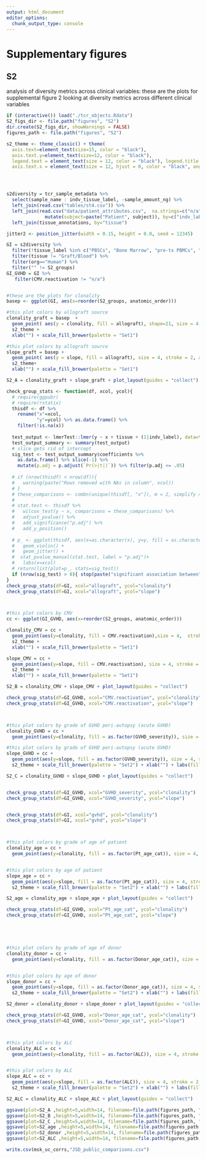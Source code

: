 ```yaml
---
output: html_document
editor_options: 
  chunk_output_type: console
---
```


# Supplementary figures
## S2

analysis of diversity metrics across clinical variables: these are the plots for supplemental figure 2 looking at diversity metrics across different clinical variables

```R
if (interactive()) load("./tcr_objects.Rdata")
S2_figs_dir <- file.path("figures", "S2")
dir.create(S2_figs_dir, showWarnings = FALSE)
figures_path <- file.path("figures", "S2")

s2_theme <- theme_classic() + theme(
  axis.text=element_text(size=15, color = "black"),
  axis.text.y=element_text(size=12, color = "black"),
  legend.text = element_text(size = 12, color = "black"), legend.title = element_text(size = 15, color = "black"), axis.title = element_text(size = 15, color = "black", face = "bold"),
  axis.text.x = element_text(size = 12, hjust = 0, color = "black", angle = -30))




s2diversity = tcr_sample_metadata %>% 
  select(sample_name : indv_tissue_label, -sample_amount_ng) %>% 
  left_join(read.csv("tables/st4.csv")) %>%
  left_join(read.csv("data/patient_attributes.csv",  na.strings=c("n/a")) %>%
              mutate(subject=paste("Patient", subject)), by=c("indv_label" = "subject")) %>%
  left_join(tissue_annotations, by="tissue")

jitter2 <- position_jitter(width = 0.15, height = 0.0, seed = 12345)

GI = s2diversity %>%
  filter(!tissue_label %in% c("PBSCs", "Bone Marrow", "pre-tx PBMCs", "Heart", "Kidney", "mLN")) %>%
  filter(tissue != "Graft/Blood") %>% 
  filter(org=="Human") %>% 
  filter("" != S2_groups)
GI_GVHD = GI %>%
   filter(CMV.reactivation != "n/a")


#these are the plots for clonality
basep <- ggplot(GI, aes(x=reorder(S2_groups, anatomic_order)))

#this plot colors by allograft source
clonality_graft = basep  +
  geom_point( aes(y = clonality, fill = allograft), shape=21, size = 4, stroke = 2, alpha = .8, position = jitter2) +
  s2_theme +
  xlab("") + scale_fill_brewer(palette = "Set1")

#this plot colors by allograft source
slope_graft = basep + 
  geom_point( aes(y = slope, fill = allograft), size = 4, stroke = 2, alpha = .8, position = jitter2, shape=21) +
  s2_theme+
  xlab("") + scale_fill_brewer(palette = "Set1")

S2_A = clonality_graft + slope_graft + plot_layout(guides = "collect")

check_group_stats <- function(df, xcol, ycol){
  # require(ggpubr)
  # require(rstatix)
  thisdf <- df %>%
    rename("x"=xcol,
           "y"=ycol) %>% as.data.frame() %>% 
    filter(!is.na(x)) 
  
  test_output <- lmerTest::lmer(y ~ x + tissue + (1|indv_label), data=thisdf)
  test_output_summary <- summary(test_output)
  # slice gets rid of intercept
  sig_test <- test_output_summary$coefficients %>% 
    as.data.frame() %>% slice(-1) %>% 
    mutate(p.adj = p.adjust(`Pr(>|t|)`)) %>% filter(p.adj <= .05)
  
  # if (nrow(thisdf) < nrow(df)){
  #   warning(paste("Rows removed with NAs in column", xcol))
  # }
  # these_comparisons <- combn(unique(thisdf[, "x"]), m = 2, simplify = FALSE)
  # 
  # stat.test <- thisdf %>%
  #   wilcox_test(y ~ x, comparisons = these_comparisons) %>%
  #   adjust_pvalue() %>%
  #   add_significance("p.adj") %>% 
  #   add_y_position()
  
  # p_ <- ggplot(thisdf, aes(x=as.character(x), y=y, fill = as.character(x))) +
  #   geom_violin() + 
  #   geom_jitter() +
  #  stat_pvalue_manual(stat.test, label = "p.adj")+
  #   labs(x=xcol)
  # return(list(plot=p_, stats=sig_test))
  if (nrow(sig_test) > 0){ stop(paste("significant association between", xcol, "and", ycol, "found!"))}
}
check_group_stats(df=GI, xcol="allograft", ycol="clonality")
check_group_stats(df=GI, xcol="allograft", ycol="slope")



#this plot colors by CMV
cc <- ggplot(GI_GVHD, aes(x=reorder(S2_groups, anatomic_order)))

clonality_CMV = cc + 
  geom_point(aes(y=clonality, fill = CMV.reactivation),size = 4,  stroke = 2, alpha = .8, position = jitter2, shape=21) +
  s2_theme +
  xlab("") + scale_fill_brewer(palette = "Set1")

slope_CMV = cc + 
  geom_point(aes(y=slope, fill = CMV.reactivation), size = 4, stroke = 2, alpha = .8, position = jitter2, shape=21) +
  s2_theme +
  xlab("") + scale_fill_brewer(palette = "Set1")

S2_B = clonality_CMV + slope_CMV + plot_layout(guides = "collect")

check_group_stats(df=GI_GVHD, xcol="CMV.reactivation", ycol="clonality")
check_group_stats(df=GI_GVHD, xcol="CMV.reactivation", ycol="slope")



#this plot colors by grade of GVHD peri-autopsy (acute GVHD)
clonality_GVHD = cc + 
  geom_point(aes(y=clonality, fill = as.factor(GVHD_severity)), size = 4, stroke = 2, alpha = .8, position = jitter2, shape=21) + s2_theme + labs(fill="GVHD \nseverity") + xlab("") + scale_fill_brewer(palette = "Set2")

#this plot colors by grade of GVHD peri-autopsy (acute GVHD)
slope_GVHD = cc + 
  geom_point(aes(y=slope, fill = as.factor(GVHD_severity)), size = 4, stroke = 2, alpha = .8, position = jitter2, shape=21) +
  s2_theme + scale_fill_brewer(palette = "Set2") + xlab("") + labs(fill="GVHD \nseverity")

S2_C = clonality_GVHD + slope_GVHD + plot_layout(guides = "collect")


check_group_stats(df=GI_GVHD, xcol="GVHD_severity", ycol="clonality")
check_group_stats(df=GI_GVHD, xcol="GVHD_severity", ycol="slope")


check_group_stats(df=GI, xcol="gvhd", ycol="clonality")
check_group_stats(df=GI, xcol="gvhd", ycol="slope")



#this plot colors by grade of age of patient
clonality_age = cc + 
  geom_point(aes(y=clonality, fill = as.factor(Pt_age_cat)), size = 4, stroke = 2, alpha = .8, position = jitter2, shape=21) + s2_theme + labs(fill="Pt_age_cat") + xlab("") + scale_fill_brewer(palette = "Set2")


#this plot colors by age of patient
slope_age = cc + 
  geom_point(aes(y=slope, fill = as.factor(Pt_age_cat)), size = 4, stroke = 2, alpha = .8, position = jitter2, shape=21) +
  s2_theme + scale_fill_brewer(palette = "Set2") + xlab("") + labs(fill="Pt_age_cat")

S2_age = clonality_age + slope_age + plot_layout(guides = "collect")

check_group_stats(df=GI_GVHD, xcol="Pt_age_cat", ycol="clonality")
check_group_stats(df=GI_GVHD, xcol="Pt_age_cat", ycol="slope")





#this plot colors by grade of age of donor
clonality_donor = cc + 
  geom_point(aes(y=clonality, fill = as.factor(Donor_age_cat)), size = 4, stroke = 2, alpha = .8, position = jitter2, shape=21) + s2_theme + labs(fill="Donor_age_cat") + xlab("") + scale_fill_brewer(palette = "Set2")


#this plot colors by age of donor
slope_donor = cc + 
  geom_point(aes(y=slope, fill = as.factor(Donor_age_cat)), size = 4, stroke = 2, alpha = .8, position = jitter2, shape=21) +
  s2_theme + scale_fill_brewer(palette = "Set2") + xlab("") + labs(fill="Donor_age_cat")

S2_donor = clonality_donor + slope_donor + plot_layout(guides = "collect")

check_group_stats(df=GI_GVHD, xcol="Donor_age_cat", ycol="clonality")
check_group_stats(df=GI_GVHD, xcol="Donor_age_cat", ycol="slope")



#this plot colors by ALC
clonality_ALC = cc + 
  geom_point(aes(y=clonality, fill = as.factor(ALC)), size = 4, stroke = 2, alpha = .8, position = jitter2, shape=21) + s2_theme + labs(fill="ALC") + xlab("") + scale_fill_brewer(palette = "Set2")


#this plot colors by ALC
slope_ALC = cc + 
  geom_point(aes(y=slope, fill = as.factor(ALC)), size = 4, stroke = 2, alpha = .8, position = jitter2, shape=21) +
  s2_theme + scale_fill_brewer(palette = "Set2") + xlab("") + labs(fill="ALC")

S2_ALC = clonality_ALC + slope_ALC + plot_layout(guides = "collect")

ggsave(plot=S2_A ,height=5,width=14, filename=file.path(figures_path, "S2A_by_graft.pdf"))
ggsave(plot=S2_B ,height=5,width=14, filename=file.path(figures_path, "S2B_by_CMV.pdf"))
ggsave(plot=S2_C ,height=5,width=14, filename=file.path(figures_path, "S2C_by_GVHD.pdf"))
ggsave(plot=S2_age ,height=5,width=14, filename=file.path(figures_path, "S2D_by_pt_age.pdf"))
ggsave(plot=S2_donor ,height=5,width=14, filename=file.path(figures_path, "S2E_by_donor_age.pdf"))
ggsave(plot=S2_ALC ,height=5,width=14, filename=file.path(figures_path, "S2F_by_ALC.pdf"))

write.csv(msk_uc_corrs,"JSD_public_comparisons.csv")





```
